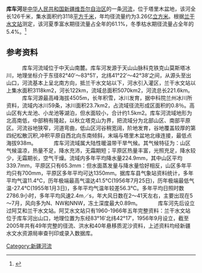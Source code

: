 '''库车河'''是[[中华人民共和国|中华人民共和国]][[新疆维吾尔自治区|新疆维吾尔自治区]]的一条[[河流|河流]]，位于塔里木盆地，该河全长126千米，集水面积约3118[[平方千米|平方千米]]，年均径流量约为3.26亿[[立方米|立方米]]。根据[[兰干水文站|兰干水文站]]测定，该河夏季富水期径流量占全年的61.1%，冬季枯水期径流量占全年的5.4%。<ref>{{cite book|author=马秀峰等|title=《西北内陆河区水旱灾害》|year=1999|publisher=黄河水利出版社|location=郑州|isbn=7-80621-267-1}}</ref>

== 参考资料 ==
{{reflist}}

[[Category:新疆河流|Category:新疆河流]]
　　　库车河流域位于中天山南麓。库车河发源于天山山脉科克铁克山莫斯塔冰川，地理坐标介于东径82°40′～83°51′，北纬41°22′～42°38′之间，从源头至出山口，河流基本上呈北南方向，抵兰干水文站以下，河水引入灌区，兰干水文站以上集水面积3118km2，河长122km，流域总面积5070km2，河流总长221.6km。
　　　库车河源最高峰海拔4505m，长年积雪，冰川发育，据中科院兰州冰川所资料，流域内冰川59条，冰川面积23.7km2，占流域径流形成区面积的0.8％。高山区有大龙池、小龙池等湖泊，但水面较小，合计约1.5km2。库车河流域地形为北高南低，中部稍有隆起，以秋立塔克山为界，把流域分为北部山区、南部平原区。河流谷地狭窄，河道弯曲，低山区河谷稍宽阔，阶地发育，谷地覆盖较厚的第四纪松散沉积,冲积平原自西北向东南倾斜，末端与塔里木盆地北缘连接，最低点海拔938m。
　　　库车河流域属大陆性暖温带干旱气候。其气候特征为：山区气候温凉，热量不足，降水充沛，无霜期短；平原区热量丰富，光照充足，降水较少，无霜期长，空气干燥。流域内多年平均降水量224.9mm，其中山区平均339.7mm，平原区只有65.3mm：但水面蒸发量与降水量恰好相反，山区多年平均只有700mm，平原区多年平均可达1350mm。据库车县气象站资料统计，多年平均气温11.4℃，历年极端最高气温达41.5℃(1956年7月25日)，历年极端最低气温-27.4℃(1955年1月3日)，多年平均气温年较差56.3℃。多年平均日照时数2786.9小时，多年平均风速2.4m／s，年大风日数在2～41天左右，主要出现在5～7月，风向多为N、NW和NNW，冻土深度最大0.89m。
　　　库车河先后设立过阿艾和兰干水文站。阿艾水文站只有1960-1966年五年完整资料：兰干水文站位于库车河出山口，地理位置为东经83°16′北纬42°17′，1956年9月设立，截至2005年共有49年完整的径流、洪水和40年悬移质泥沙资料，上述资料均经新疆水文水资源局审查刊印或录入数据库。